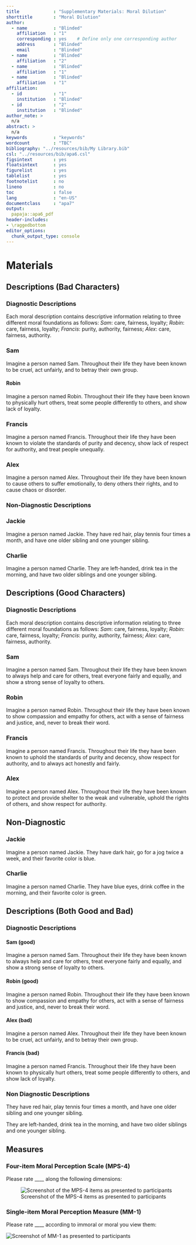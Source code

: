 ---
title             : "Supplementary Materials: Moral Dilution"
shorttitle        : "Moral Dilution"
author:
  - name          : "Blinded"
    affiliation   : "1"
    corresponding : yes    # Define only one corresponding author
    address       : "Blinded"
    email         : "Blinded"
  - name          : "Blinded"
    affiliation   : "2"
  - name          : "Blinded"
    affiliation   : "1"
  - name          : "Blinded"
    affiliation   : "1"
affiliation:
  - id            : "1"
    institution   : "Blinded"
  - id            : "2"
    institution   : "Blinded"
author_note: >
  n/a
abstract: >
  n/a
keywords          : "keywords"
wordcount         : "TBC"
bibliography: "../resources/bib/My Library.bib"
csl: "../resources/bib/apa6.csl"
figsintext        : yes
floatsintext      : yes
figurelist        : yes
tablelist         : yes
footnotelist      : no
lineno            : no
toc               : false
lang              : "en-US"
documentclass     : "apa7"
output:
  papaja::apa6_pdf
header-includes:
- \raggedbottom
editor_options: 
  chunk_output_type: console
---


# Materials

## Descriptions (Bad Characters)

### Diagnostic Descriptions
Each moral description contains descriptive information relating to three different moral foundations as follows: *Sam*: care, fairness, loyalty; *Robin*: care, fairness, loyalty; *Francis*: purity, authority, fairness; *Alex*: care, fairness, authority.

### Sam
Imagine a person named Sam.
Throughout their life they have been known to be cruel, act unfairly, and to betray their own group.

#### Robin
Imagine a person named Robin.
Throughout their life they have been known to physically hurt others, treat some people differently to others, and show lack of loyalty.

### Francis
Imagine a person named Francis.
Throughout their life they have been known to violate the standards of purity and decency, show lack of respect for authority, and treat people unequally.

### Alex
Imagine a person named Alex.
Throughout their life they have been known to cause others to suffer emotionally, to deny others their rights, and to cause chaos or disorder.

### Non-Diagnostic Descriptions
### Jackie
Imagine a person named Jackie.
They have red hair, play tennis four times a month, and have one older sibling and one younger sibling.

### Charlie
Imagine a person named Charlie.
They are left-handed, drink tea in the morning, and have two older siblings and one younger sibling.

\newpage 

## Descriptions (Good Characters)
### Diagnostic Descriptions
Each moral description contains descriptive information relating to three different moral foundations as follows: *Sam*: care, fairness, loyalty; *Robin*: care, fairness, loyalty; *Francis*: purity, authority, fairness; *Alex*: care, fairness, authority.

### Sam
Imagine a person named Sam.
Throughout their life they have been known to always help and care for others, treat everyone fairly and equally, and show a strong sense of loyalty to others.

### Robin
Imagine a person named Robin.
Throughout their life they have been known to show compassion and empathy for others, act with a sense of fairness and justice, and, never to break their word.

### Francis
Imagine a person named Francis.
Throughout their life they have been known to uphold the standards of purity and decency, show respect for authority, and to always act honestly and fairly.

### Alex
Imagine a person named Alex.
Throughout their life they have been known to protect and provide shelter to the weak and vulnerable, uphold the rights of others, and show respect for authority.

## Non-Diagnostic
### Jackie
Imagine a person named Jackie.
They have dark hair, go for a jog twice a week, and their favorite color is blue.

### Charlie
Imagine a person named Charlie.
They have blue eyes, drink coffee in the morning, and their favorite color is green.

\newpage

## Descriptions (Both Good and Bad)
### Diagnostic Descriptions
#### Sam (good)
Imagine a person named Sam.
Throughout their life they have been known to always help and care for others, treat everyone fairly and equally, and show a strong sense of loyalty to others.

#### Robin (good)
Imagine a person named Robin.
Throughout their life they have been known to show compassion and empathy for others, act with a sense of fairness and justice, and, never to break their word.

#### Alex (bad)
Imagine a person named Alex.
Throughout their life they have been known to be cruel, act unfairly, and to betray their own group.

#### Francis (bad)
Imagine a person named Francis.
Throughout their life they have been known to physically hurt others, treat some people differently to others, and show lack of loyalty.

### Non Diagnostic Descriptions

They have red hair, play tennis four times a month, and have one older sibling and one younger sibling.

They are left-handed, drink tea in the morning, and have two older siblings and one younger sibling.

\newpage

## Measures

### Four-item Moral Perception Scale (MPS-4)
Please rate ____ along the following dimensions:

![Screenshot of the MPS-4 items as presented to participants](../resources/images/mps4.png)


### Single-item Moral Perception Measure (MM-1)
Please rate ____ according to immoral or moral you view them:

![Screenshot of MM-1 as presented to participants](../resources/images/mm1.png)
\newpage
